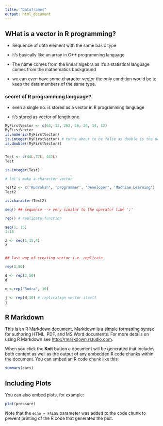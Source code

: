 ```yaml
---
title: "Dataframes"
output: html_document
---
```


## WHat is a vector in R programming?

- Sequence of data element with the same basic type

- it's basically like an array in C++ programming language

- The name comes from the linear algebra as it's a statistical language comes from the mathematics background

- we can even have some character vector the only condition would be to keep the data members of the same type.

### secret of R programming language?

- even a single no. is stored as a vector in R programming language

- it's stored as vector of length one.

```r


MyFirstVector <- c(63, 13, 262, 16, 26, 14, 12)
MyFirstVector
is.numeric(MyFirstVector)
is.integer(MyFirstVector) # turns about to be false as double is the default mode in the R programming language.
is.double((MyFirstVector))


Test <- c(44L,77L, 442L)
Test

is.integer(Test)

# let's make a character vector

Test2 <- c('Rudraksh', 'programmer', 'Developer', 'Machine Learning')
Test2

is.character(Test2)

seq() ## sequence --> very similar to the operator like ':'

rep() # replicate function

seq(1, 15)
1:15

z <- seq(1,15,4)
z


## last way of creating vector i.e. replicate

rep(3,50)

d <- rep(3,50)
d

e <-rep("Rudra", 10)

j <- rep(d,10) # replicatign vector itself
j
```












## R Markdown

This is an R Markdown document. Markdown is a simple formatting syntax for authoring HTML, PDF, and MS Word documents. For more details on using R Markdown see <http://rmarkdown.rstudio.com>.

When you click the **Knit** button a document will be generated that includes both content as well as the output of any embedded R code chunks within the document. You can embed an R code chunk like this:

```r
summary(cars)
```

## Including Plots

You can also embed plots, for example:

```r
plot(pressure)
```

Note that the `echo = FALSE` parameter was added to the code chunk to prevent printing of the R code that generated the plot.
